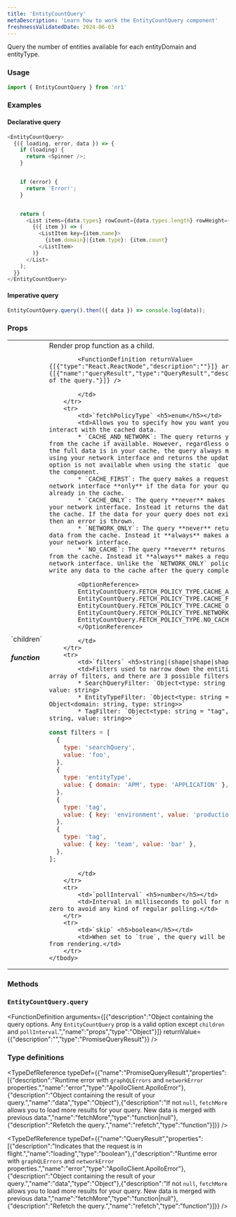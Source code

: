 ```yaml
---
title: 'EntityCountQuery'
metaDescription: 'Learn how to work the EntityCountQuery component'
freshnessValidatedDate: 2024-06-03
---
```


Query the number of entities available for each entityDomain and entityType.

### Usage

```js
import { EntityCountQuery } from 'nr1'
```



### Examples

#### Declarative query

```js
<EntityCountQuery>
  {({ loading, error, data }) => {
    if (loading) {
      return <Spinner />;
    }


    if (error) {
      return 'Error!';
    }


    return (
      <List items={data.types} rowCount={data.types.length} rowHeight={20}>
        {({ item }) => (
          <ListItem key={item.name}>
            {item.domain}|{item.type}: {item.count}
          </ListItem>
        )}
      </List>
    );
  }}
</EntityCountQuery>
```



#### Imperative query

```js
EntityCountQuery.query().then(({ data }) => console.log(data));
```



### Props

<table>
    <tbody>
        <tr>
            <td>`children` <h5>function</h5></td>
            <td>Render prop function as a child.
            
            <FunctionDefinition returnValue={[{"type":"React.ReactNode","description":""}]} arguments={[{"name":"queryResult","type":"QueryResult","description":"Results of the query."}]} />
            
            </td>
        </tr>
        <tr>
            <td>`fetchPolicyType` <h5>enum</h5></td>
            <td>Allows you to specify how you want your query to interact with the cached data.
            * `CACHE_AND_NETWORK`: The query returns your initial data from the cache if available. However, regardless of whether or not the full data is in your cache, the query always makes a request using your network interface and returns the updated data. This option is not available when using the static `query()` method of the component. 
            * `CACHE_FIRST`: The query makes a request using your network interface **only** if the data for your query is not already in the cache. 
            * `CACHE_ONLY`: The query **never** makes a request using your network interface. Instead it returns the data available in the cache. If the data for your query does not exist in the cache, then an error is thrown. 
            * `NETWORK_ONLY`: The query **never** returns your initial data from the cache. Instead it **always** makes a request using your network interface. 
            * `NO_CACHE`: The query **never** returns your initial data from the cache. Instead it **always** makes a request using your network interface. Unlike the `NETWORK_ONLY` policy, it does not write any data to the cache after the query completes.
            
            <OptionReference>
            EntityCountQuery.FETCH_POLICY_TYPE.CACHE_AND_NETWORK,
            EntityCountQuery.FETCH_POLICY_TYPE.CACHE_FIRST,
            EntityCountQuery.FETCH_POLICY_TYPE.CACHE_ONLY,
            EntityCountQuery.FETCH_POLICY_TYPE.NETWORK_ONLY,
            EntityCountQuery.FETCH_POLICY_TYPE.NO_CACHE
            </OptionReference>
            
            </td>
        </tr>
        <tr>
            <td>`filters` <h5>string|(shape|shape|shape)[]</h5></td>
            <td>Filters used to narrow down the entities.This is an array of filters, and there are 3 possible filters:
            * SearchQueryFilter: `Object<type: string = "searchQuery", value: string>` 
            * EntityTypeFilter: `Object<type: string = "entityType", Object<domain: string, type: string>>` 
            * TagFilter: `Object<type: string = "tag", Object<key: string, value: string>>`
```js
const filters = [
  {
    type: 'searchQuery',
    value: 'foo',
  },
  {
    type: 'entityType',
    value: { domain: 'APM', type: 'APPLICATION' },
  },
  {
    type: 'tag',
    value: { key: 'environment', value: 'production' },
  },
  {
    type: 'tag',
    value: { key: 'team', value: 'bar' },
  },
];
```
            </td>
        </tr>
        <tr>
            <td>`pollInterval` <h5>number</h5></td>
            <td>Interval in milliseconds to poll for new data. Set to zero to avoid any kind of regular polling.</td>
        </tr>
        <tr>
            <td>`skip` <h5>boolean</h5></td>
            <td>When set to `true`, the query will be skipped entirely from rendering.</td>
        </tr>
    </tbody>
</table>

### Methods

### `EntityCountQuery.query`

<FunctionDefinition arguments={[{"description":"Object containing the query options. Any `EntityCountQuery` prop is a valid option except `children` and `pollInterval`.","name":"props","type":"Object"}]} returnValue={{"description":"","type":"PromiseQueryResult"}} />

### Type definitions

<TypeDefReference typeDef={{"name":"PromiseQueryResult","properties":[{"description":"Runtime error with `graphQLErrors` and `networkError` properties.","name":"error","type":"ApolloClient.ApolloError"},{"description":"Object containing the result of your query.","name":"data","type":"Object"},{"description":"If not `null`, `fetchMore` allows you to load more results for your query. New data is merged with previous data.","name":"fetchMore","type":"function|null"},{"description":"Refetch the query.","name":"refetch","type":"function"}]}} />

<TypeDefReference typeDef={{"name":"QueryResult","properties":[{"description":"Indicates that the request is in flight.","name":"loading","type":"boolean"},{"description":"Runtime error with `graphQLErrors` and `networkError` properties.","name":"error","type":"ApolloClient.ApolloError"},{"description":"Object containing the result of your query.","name":"data","type":"Object"},{"description":"If not `null`, `fetchMore` allows you to load more results for your query. New data is merged with previous data.","name":"fetchMore","type":"function|null"},{"description":"Refetch the query.","name":"refetch","type":"function"}]}} />